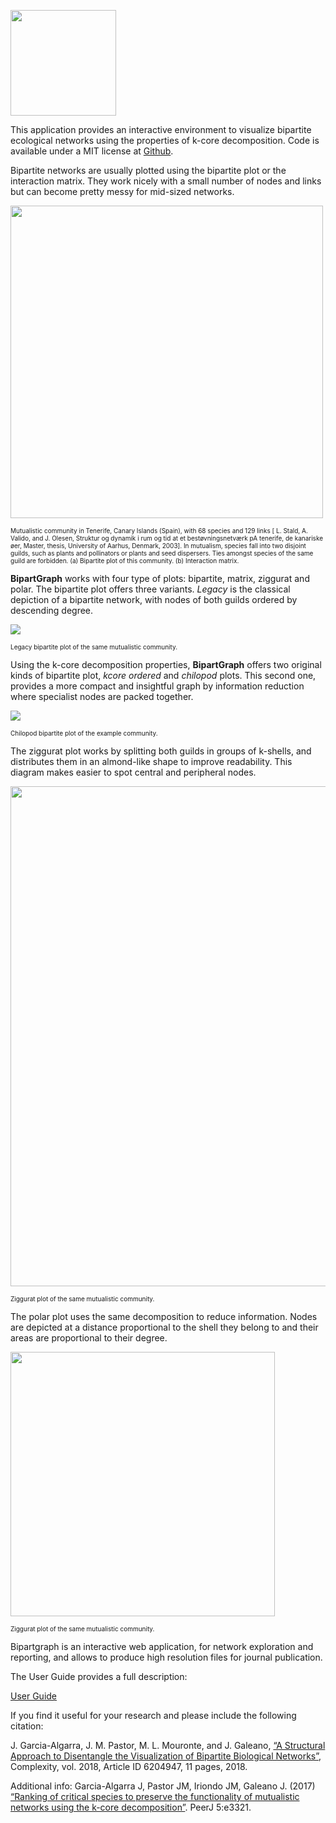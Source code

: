 ![](images/rect-BipartGraph.png){width="169"}

This application provides an interactive environment to visualize bipartite ecological networks using the properties of k-core decomposition. Code is available under a MIT license at [Github](https://github.com/jgalgarra/bipartgraph).

Bipartite networks are usually plotted using the bipartite plot or the interaction matrix. They work nicely with a small number of nodes and links but can become pretty messy for mid-sized networks.

![](images/bipmatr.png){fig-align="center" width="500"}

::: {style="font-size:10px"}
Mutualistic community in Tenerife, Canary Islands (Spain), with 68 species and 129 links \[ L. Stald, A. Valido, and J. Olesen, Struktur og dynamik i rum og tid at et bestøvningsnetværk pA tenerife, de kanariske øer, Master, thesis, University of Aarhus, Denmark, 2003\]. In mutualism, species fall into two disjoint guilds, such as plants and pollinators or plants and seed dispersers. Ties amongst species of the same guild are forbidden. (a) Bipartite plot of this community. (b) Interaction matrix.
:::

**BipartGraph** works with four type of plots: bipartite, matrix, ziggurat and polar. The bipartite plot offers three variants. *Legacy* is the classical depiction of a bipartite network, with nodes of both guilds ordered by descending degree.

![](images/M_PL_039-legacy.png)

::: {align="center" style="font-size:10px"}
Legacy bipartite plot of the same mutualistic community.
:::

Using the k-core decomposition properties, **BipartGraph** offers two original kinds of bipartite plot, *kcore ordered* and *chilopod* plots. This second one, provides a more compact and insightful graph by information reduction where specialist nodes are packed together.

![](images/M_PL_039-chilopod.png)

::: {align="center" style="font-size:10px"}
Chilopod bipartite plot of the example community.
:::

The ziggurat plot works by splitting both guilds in groups of k-shells, and distributes them in an almond-like shape to improve readability. This diagram makes easier to spot central and peripheral nodes.

![](images/M_PL_039-ziggurat.png){fig-align="center" width="800"}

::: {align="center" style="font-size:10px"}
Ziggurat plot of the same mutualistic community.
:::

The polar plot uses the same decomposition to reduce information. Nodes are depicted at a distance proportional to the shell they belong to and their areas are proportional to their degree.

![](images/M_PL_039-polar.png){fig-align="center" width="423"}

::: {align="center" style="font-size:10px"}
Ziggurat plot of the same mutualistic community.
:::

Bipartgraph is an interactive web application, for network exploration and reporting, and allows to produce high resolution files for journal publication.

The User Guide provides a full description:

[User Guide](https://github.com/jgalgarra/bipartgraph/raw/master/user_guide/BipartGraph%20Guide.pdf)

If you find it useful for your research and please include the following citation:

J. Garcia-Algarra, J. M. Pastor, M. L. Mouronte, and J. Galeano, ["A Structural Approach to Disentangle the Visualization of Bipartite Biological Networks"](https://www.hindawi.com/journals/complexity/2018/6204947/), Complexity, vol. 2018, Article ID 6204947, 11 pages, 2018.

Additional info: Garcia-Algarra J, Pastor JM, Iriondo JM, Galeano J. (2017) ["Ranking of critical species to preserve the functionality of mutualistic networks using the k-core decomposition"](https://peerj.com/articles/3321/). PeerJ 5:e3321.

